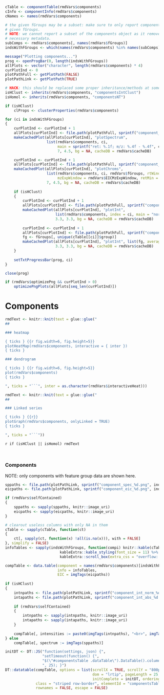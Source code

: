 ```r
cTable <- componentTable(rmdVars$components)
cInfo <- componentInfo(rmdVars$components)
cNames <- names(rmdVars$components)

# the given fGroups may be a subset: make sure to only report components with
# given fGroups.
# NOTE: we cannot report a subset of the components object as it removes
# necessary metadata.
subComps <- rmdVars$components[, names(rmdVars$fGroups)]
indsWithFGroups <- which(names(rmdVars$components) %in% names(subComps))

message("Plotting components...")
prog <- openProgBar(0, length(indsWithFGroups))
allPlots <- vector("character", length(rmdVars$components) * 4)
curPlotInd <- 0
plotPathFull <- getPlotPath(FALSE)
plotPathLink <- getPlotPath(TRUE)

# HACK: this should be replaced some proper inheritance/methods at some point
isHClust <- inherits(rmdVars$components, "componentsIntClust")
isHomol <- inherits(rmdVars$components, "componentsNT")

if (isHClust)
    clProps <- clusterProperties(rmdVars$components)

for (ci in indsWithFGroups)
{
    curPlotInd <- curPlotInd + 1
    allPlots[curPlotInd] <- file.path(plotPathFull, sprintf("component_spec_%d.png", ci))
    makeCachedPlot(allPlots[curPlotInd], "plotSpectrum",
                   list(rmdVars$components, ci,
                        main = sprintf("ret: %.1f; m/z: %.4f - %.4f", cInfo$ret[ci], min(cTable[[ci]]$mz), max(cTable[[ci]]$mz))),
                        7, 4.5, bg = NA, cacheDB = rmdVars$cacheDB)

    curPlotInd <- curPlotInd + 1
    allPlots[curPlotInd] <- file.path(plotPathFull, sprintf("component_eic_%d.png", ci))
    makeCachedPlot(allPlots[curPlotInd], "plotChroms",
                   list(rmdVars$components, ci, rmdVars$fGroups, rtWindow = rmdVars$EICRtWindow,
                        mzExpWindow = rmdVars$EICMzExpWindow, retMin = rmdVars$retMin, EICs = rmdVars$EICs),
                   7, 4.5, bg = NA, cacheDB = rmdVars$cacheDB)
    
    if (isHClust)
    {
        curPlotInd <- curPlotInd + 1
        allPlots[curPlotInd] <- file.path(plotPathFull, sprintf("component_int_norm_%d.png", ci))
        makeCachedPlot(allPlots[curPlotInd], "plotInt",
                       list(rmdVars$components, index = ci, main = "normalized"),
                       3.3, 3.3, bg = NA, cacheDB = rmdVars$cacheDB)
        
        curPlotInd <- curPlotInd + 1
        allPlots[curPlotInd] <- file.path(plotPathFull, sprintf("component_int_abs_%d.png", ci))
        fg <- fGroups[, unique(cTable[[ci]]$group)]
        makeCachedPlot(allPlots[curPlotInd], "plotInt", list(fg, average = clProps$average, main = "absolute"),
                       3.3, 3.3, bg = NA, cacheDB = rmdVars$cacheDB)
    }
    
    setTxtProgressBar(prog, ci)
}

close(prog)

if (rmdVars$optimizePng && curPlotInd > 0)
    optimizePngPlots(allPlots[seq_len(curPlotInd)])
```


Components {data-orientation=rows}
===

```r
rmdText <- knitr::knit(text = glue::glue("
##

### heatmap

{ ticks } {{r fig.width=6, fig.height=5}}
plotHeatMap(rmdVars$components, interactive = { inter })
{ ticks }

### dendrogram

{ ticks } {{r fig.width=6, fig.height=5}}
plot(rmdVars$components)
{ ticks }

", ticks = "```", inter = as.character(rmdVars$interactiveHeat)))
```

```r
rmdText <- knitr::knit(text = glue::glue("
##

### Linked series

{ ticks } {{r}}
plotGraph(rmdVars$components, onlyLinked = TRUE)
{ ticks }

", ticks = "```"))
```

`r if (isHClust || isHomol) rmdText`

## { .components }

### Components { .components }

NOTE: only components with feature group data are shown here.

<style> .components { overflow-x: auto; } </style>

```r
sppaths <- file.path(plotPathLink, sprintf("component_spec_%d.png", indsWithFGroups))
eicpaths <- file.path(plotPathLink, sprintf("component_eic_%d.png", indsWithFGroups))

if (rmdVars$selfContained)
{
    sppaths <- sapply(sppaths, knitr::image_uri)
    eicpaths <- sapply(eicpaths, knitr::image_uri)
}

# clearout useless columns with only NA in them
cTable <- sapply(cTable, function(ct)
{
    ct[, sapply(ct, function(x) !all(is.na(x))), with = FALSE]
}, simplify = FALSE)
infoTables <- sapply(indsWithFGroups, function(compi) knitr::kable(cTable[[compi]], "html") %>%
                         kableExtra::kable_styling(font_size = 11) %>%
                         kableExtra::scroll_box(extra_css = "overflow: auto; width: 350px; height: 300px;"))

compTable <- data.table(component = names(rmdVars$components)[indsWithFGroups],
                        info = infoTables,
                        EIC = imgTags(eicpaths))
                             
if (isHClust)
{
    intnpaths <- file.path(plotPathLink, sprintf("component_int_norm_%d.png", indsWithFGroups))
    intapaths <- file.path(plotPathLink, sprintf("component_int_abs_%d.png", indsWithFGroups))
    
    if (rmdVars$selfContained)
    {
        intnpaths <- sapply(intnpaths, knitr::image_uri)
        intapaths <- sapply(intapaths, knitr::image_uri)
    }
    
    compTable[, intensities := paste0(imgTags(intnpaths), "<br>", imgTags(intapaths))]
} else
    compTable[, spectrum := imgTags(sppaths)]

initDT <- DT::JS("function(settings, json) {",
                 "setTimeout(function() {",
                 "$(\"#componentsTable .dataTable\").DataTable().columns.adjust().draw(); }",
                 ", 25); }")
DT::datatable(compTable, options = list(scrollX = TRUE, scrollY = "800px", deferRender = TRUE,
                                        dom = "lrtip", pageLength = 25, autoWidth = FALSE,
                                        initComplete = initDT, ordering = FALSE),
              class = "striped row-border", elementId = "componentsTable",
              rownames = FALSE, escape = FALSE)
```
